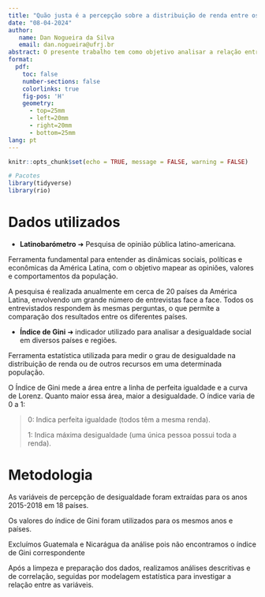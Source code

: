 ```yaml
---
title: "Quão justa é a percepção sobre a distribuição de renda entre os países da América Latina?"
date: "08-04-2024"
author:
   name: Dan Nogueira da Silva
   email: dan.nogueira@ufrj.br
abstract: O presente trabalho tem como objetivo analisar a relação entre a percepção de desigualdade entre os cidadãos latino-americanos e a desigualdade real medida pelo índice de Gini. Utilizando dados do Latinobarómetro e o índice de Gini de cada país, buscamos entender como a percepção subjetiva de desigualdade se alinha ou diverge da desigualdade econômica objetiva.
format:
  pdf:
    toc: false
    number-sections: false
    colorlinks: true
    fig-pos: 'H'
    geometry:
      - top=25mm
      - left=20mm
      - right=20mm
      - bottom=25mm
lang: pt
---
```


```r
knitr::opts_chunk$set(echo = TRUE, message = FALSE, warning = FALSE)

# Pacotes
library(tidyverse)
library(rio)
```

# Dados utilizados


-   **Latinobarómetro** ➜ Pesquisa de opinião pública latino-americana.

Ferramenta fundamental para entender as dinâmicas sociais, políticas e econômicas da América Latina, com o objetivo mapear as opiniões, valores e comportamentos da população.

A pesquisa é realizada anualmente em cerca de 20 países da América Latina, envolvendo um grande número de entrevistas face a face. Todos os entrevistados respondem às mesmas perguntas, o que permite a comparação dos resultados entre os diferentes países.

-   **Índice de Gini** ➜ indicador utilizado para analisar a desigualdade social em diversos países e regiões.

Ferramenta estatística utilizada para medir o grau de desigualdade na distribuição de renda ou de outros recursos em uma determinada população.

O Índice de Gini mede a área entre a linha de perfeita igualdade e a curva de Lorenz. Quanto maior essa área, maior a desigualdade. O índice varia de 0 a 1:

> 0: Indica perfeita igualdade (todos têm a mesma renda).
>
> 1: Indica máxima desigualdade (uma única pessoa possui toda a renda).


# Metodologia

As variáveis de percepção de desigualdade foram extraídas para os anos 2015-2018 em 18 países.

Os valores do índice de Gini foram utilizados para os mesmos anos e países. 

Excluímos Guatemala e Nicarágua da análise pois não encontramos o índice de Gini correspondente

Após a limpeza e preparação dos dados, realizamos análises descritivas e de correlação, seguidas por modelagem estatística para investigar a relação entre as variáveis.
